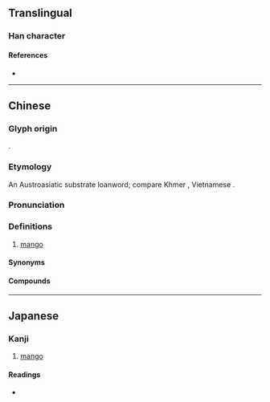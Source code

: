 {{character info/new}}
==Translingual==

===Han character===
{{Han char|rn=75|rad=木|as=13|sn=17|four=48982|canj=DTGO|ids=⿰木羨,⿰木羡}}

====References====
* {{Han ref|kx=0558.091|dkj=15707|hdz=21295.070|uh=6AA8|ud=27304|bh=ED42|bd=60738}}

----

==Chinese==
{{zh-forms|alt=榱}}

===Glyph origin===
{{Han compound|木|羨|ls=psc|c1=s|c2=p|t1=wood; tree}}.

===Etymology===
An Austroasiatic substrate loanword; compare Khmer {{m|km|ស្វាយ||mango}}, Vietnamese {{m|vi|xoài||mango}}.

===Pronunciation===
{{zh-pron
|m=shē
|c=ce1,se1
|h=pfs=sôn
|md=suông
|mn=xm,zz,kh,tp,tn,tc,sx,yl,km,hc:soāiⁿ/qz,mg:soān/lk:soǎiⁿ
|mn-t=suain7
|cat=n
}}

===Definitions===
{{zh-hanzi}}

# {{lb|zh|Hakka|Min}} [[mango]]

====Synonyms====
{{zh-dial|芒果}}

====Compounds====
{{zh-der|檨仔|番檨|香檨|肉檨|木檨|蘋果檨|生檨仔|檨仔青|土檨仔|臺灣檨}}

----

==Japanese==

===Kanji===
{{ja-kanji|grade=|rs=木13}}

# [[mango]]

====Readings====
* {{ja-readings|on=[[しゃ]] (sha)|kun=[[あんら]] (anra), [[あんもら]] (anmora), [[あんまら]] (anmara), [[まんごう]] (mangō)}}